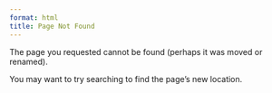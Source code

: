 ```yaml
---
format: html
title: Page Not Found
---
```


The page you requested cannot be found (perhaps it was moved or renamed).

You may want to try searching to find the page's new location.
